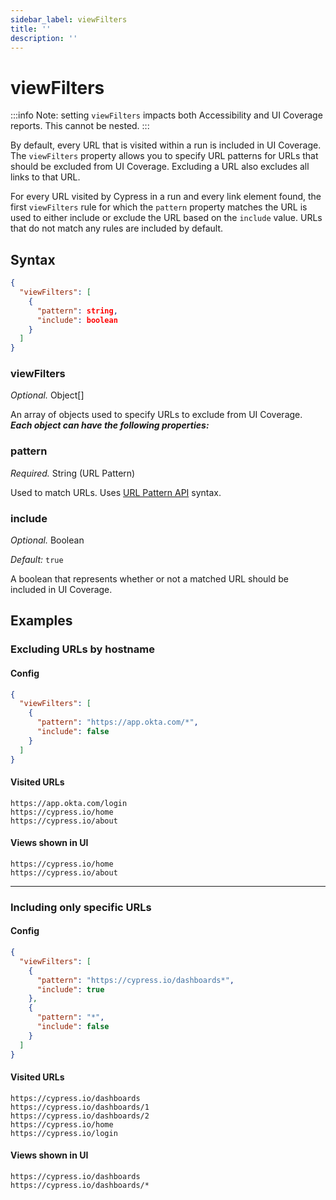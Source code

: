 ```yaml
---
sidebar_label: viewFilters
title: ''
description: ''
---
```


# viewFilters

<UICovAddon />

:::info
Note: setting `viewFilters` impacts both Accessibility and UI Coverage reports.
This cannot be nested.
:::

By default, every URL that is visited within a run is included in UI Coverage. The `viewFilters` property allows you to specify URL patterns for URLs that should be excluded from UI Coverage. Excluding a URL also excludes all links to that URL.

For every URL visited by Cypress in a run and every link element found, the first `viewFilters` rule for which the `pattern` property matches the URL is used to either include or exclude the URL based on the `include` value. URLs that do not match any rules are included by default.

## Syntax

```json
{
  "viewFilters": [
    {
      "pattern": string,
      "include": boolean
    }
  ]
}
```

### viewFilters

_Optional._ Object\[]

An array of objects used to specify URLs to exclude from UI Coverage. _**Each object can have the following properties:**_

### pattern

_Required._ String (URL Pattern)

Used to match URLs. Uses [URL Pattern API](https://developer.mozilla.org/en-US/docs/Web/API/URL_Pattern_API) syntax.

### include

_Optional._ Boolean

_Default:_ `true`

A boolean that represents whether or not a matched URL should be included in UI Coverage.

## Examples

### Excluding URLs by hostname

#### Config

```json
{
  "viewFilters": [
    {
      "pattern": "https://app.okta.com/*",
      "include": false
    }
  ]
}
```

#### Visited URLs

```
https://app.okta.com/login
https://cypress.io/home
https://cypress.io/about
```

#### Views shown in UI

```
https://cypress.io/home
https://cypress.io/about
```

---

### Including only specific URLs

#### Config

```json
{
  "viewFilters": [
    {
      "pattern": "https://cypress.io/dashboards*",
      "include": true
    },
    {
      "pattern": "*",
      "include": false
    }
  ]
}
```

#### Visited URLs

```
https://cypress.io/dashboards
https://cypress.io/dashboards/1
https://cypress.io/dashboards/2
https://cypress.io/home
https://cypress.io/login
```

#### Views shown in UI

```
https://cypress.io/dashboards
https://cypress.io/dashboards/*
```
